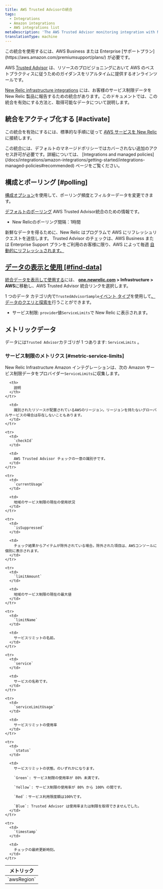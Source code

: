 ```yaml
---
title: AWS Trusted Advisorの統合
tags:
  - Integrations
  - Amazon integrations
  - AWS integrations list
metaDescription: 'The AWS Trusted Advisor monitoring integration with New Relic: what data it reports, and how to enable it.'
translationType: machine
---
```


<Callout variant="tip">
  この統合を使用するには、AWS Business または Enterprise [サポートプラン](https://aws.amazon.com/premiumsupport/plans/) が必要です。
</Callout>

AWS [Trusted Advisor](https://aws.amazon.com/premiumsupport/technology/trusted-advisor/) は、リソースのプロビジョニングにおいて AWS のベストプラクティスに従うためのガイダンスをリアルタイムに提供するオンラインツールです。

[New Relic infrastructure integrations](/docs/infrastructure/integrations-getting-started/getting-started/introduction-infrastructure-integrations) には、お客様のサービス制限データを New Relic 製品に報告するための統合があります。このドキュメントでは、この統合を有効にする方法と、取得可能なデータについて説明します。

## 統合をアクティブ化する [#activate]

この統合を有効にするには、標準的な手順に従って [AWS サービスを New Relic](/docs/infrastructure/infrastructure-integrations/getting-started/connect-aws-integrations-infrastructure) に接続します。

<Callout variant="important">
  この統合には、デフォルトのマネージドポリシーではカバーされない追加のアクセス許可が必要です。詳細については、 [Integrations and managed policies](/docs/integrations/amazon-integrations/getting-started/integrations-managed-policies#recommended) ページをご覧ください。
</Callout>

## 構成とポーリング [#polling]

[構成オプション](/docs/integrations/new-relic-integrations/getting-started/configure-polling-frequency-data-collection-cloud-integrations)を使用して、ポーリング頻度とフィルターデータを変更できます。

[デフォルトのポーリング](/docs/infrastructure/amazon-integrations/aws-integrations-list/aws-polling-intervals-infrastructure-integrations) AWS Trusted Advisor統合のための情報です。

* New Relicのポーリング間隔：1時間

新鮮なデータを得るために、New Relic はプログラムで AWS にリフレッシュリクエストを送信します。 Trusted Advisor のチェックは、AWS Business または Enterprise Support プランをご利用のお客様に限り、AWS によって毎週 [自動的にリフレッシュされます。](https://aws.amazon.com/premiumsupport/faqs/#TArefresh)

## [データの表示と使用 [#find-data]](https://aws.amazon.com/premiumsupport/faqs/#TArefresh)

[](https://aws.amazon.com/premiumsupport/faqs/#TArefresh)[統合データを表示して使用する](/docs/infrastructure/integrations/find-use-infrastructure-integration-data)には、 **[one.newrelic.com](https://one.newrelic.com) > Infrastructure > AWS**に移動し、AWS Trusted Advisor 統合リンクを選択します。

1 つのデータ カテゴリ内で`TrustedAdvisorSample`[イベント タイプ](/docs/data-apis/understand-data/new-relic-data-types/#event-data)を使用して[、データのクエリと探索を](/docs/using-new-relic/data/understand-data/query-new-relic-data)行うことができます。

* サービス制限: `provider`値`ServiceLimits`で New Relic に表示されます。

## メトリックデータ

データには`Trusted Advisor`カテゴリが 1 つあります: `ServiceLimits` 。

### サービス制限のメトリクス [#metric-service-limits]

New Relic Infrastructure Amazon インテグレーションは、次の Amazon サービス制限データをプロバイダー`ServiceLimits`に収集します。

<table>
  <thead>
    <tr>
      <th style={{ width: "275px" }}>
        メトリック
      </th>

      <th>
        説明
      </th>
    </tr>
  </thead>

  <tbody>
    <tr>
      <td>
        `awsRegion`
      </td>

      <td>
        識別されたリソースが配置されているAWSのリージョン。リージョンを持たないグローバルサービスの場合は存在しないこともあります。
      </td>
    </tr>

    <tr>
      <td>
        `checkId`
      </td>

      <td>
        AWS Trusted Advisor チェックの一意の識別子です。
      </td>
    </tr>

    <tr>
      <td>
        `currentUsage`
      </td>

      <td>
        地域のサービス制限の現在の使用状況
      </td>
    </tr>

    <tr>
      <td>
        `isSuppressed`
      </td>

      <td>
        チェック結果からアイテムが除外されている場合。除外された項目は、AWSコンソールに個別に表示されます。
      </td>
    </tr>

    <tr>
      <td>
        `limitAmount`
      </td>

      <td>
        地域のサービス制限の現在の最大値
      </td>
    </tr>

    <tr>
      <td>
        `limitName`
      </td>

      <td>
        サービスリミットの名前。
      </td>
    </tr>

    <tr>
      <td>
        `service`
      </td>

      <td>
        サービスの名称です。
      </td>
    </tr>

    <tr>
      <td>
        `serviceLimitUsage`
      </td>

      <td>
        サービスリミットの使用率
      </td>
    </tr>

    <tr>
      <td>
        `status`
      </td>

      <td>
        サービスリミットの状態。のいずれかになります。

        `Green`: サービス制限の使用率が 80% 未満です。

        `Yellow`: サービス制限の使用率が 80% から 100% の間です。

        `Red`：サービス利用限度額は100%です。

        `Blue`: Trusted Advisor は使用率または制限を取得できませんでした。
      </td>
    </tr>

    <tr>
      <td>
        `timestamp`
      </td>

      <td>
        チェックの最終更新時刻。
      </td>
    </tr>
  </tbody>
</table>